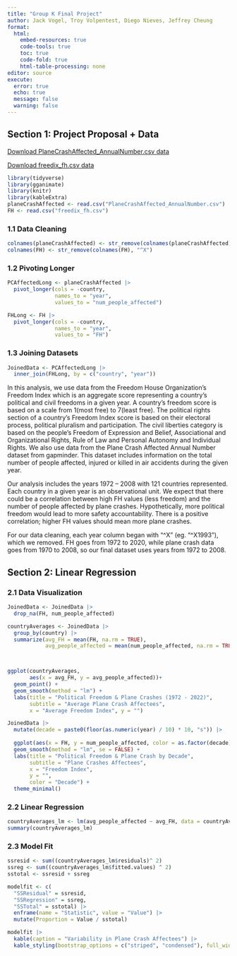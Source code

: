 ```yaml
---
title: "Group K Final Project"
author: Jack Vogel, Troy Volpentest, Diego Nieves, Jeffrey Cheung
format: 
  html:
    embed-resources: true
    code-tools: true
    toc: true
    code-fold: true
    html-table-processing: none
editor: source
execute: 
  error: true
  echo: true
  message: false
  warning: false
---
```


## Section 1: Project Proposal + Data

[Download PlaneCrashAffected_AnnualNumber.csv data](../stat331-finalproject/PlaneCrashAffected_AnnualNumber.csv)

[Download freedix_fh.csv data](../stat331-finalproject/freedix_fh.csv)

```r
library(tidyverse)
library(gganimate)
library(knitr)
library(kableExtra)
planeCrashAffected <- read.csv("PlaneCrashAffected_AnnualNumber.csv")
FH <- read.csv("freedix_fh.csv")
```

### 1.1 Data Cleaning
```r
colnames(planeCrashAffected) <- str_remove(colnames(planeCrashAffected), "^X")
colnames(FH) <- str_remove(colnames(FH), "^X")


```

### 1.2 Pivoting Longer
```r
PCAffectedLong <- planeCrashAffected |>
  pivot_longer(cols = -country,
               names_to = "year",
               values_to = "num_people_affected")

FHLong <- FH |>
  pivot_longer(cols = -country,
               names_to = "year",
               values_to = "FH")


```

### 1.3 Joining Datasets
```r
JoinedData <- PCAffectedLong |>
  inner_join(FHLong, by = c("country", "year"))

```

In this analysis, we use data from the Freedom House Organization’s Freedom Index which is an aggregate score representing a country’s political and civil freedoms in a given year. A country’s freedom score is based on a scale from 1(most free) to 7(least free). The political rights section of a country’s Freedom Index score is based on their electoral process, political pluralism and participation. The civil liberties category is based on the people’s Freedom of Expression and Belief, Associational and Organizational Rights, Rule of Law and Personal Autonomy and Individual Rights. We also use data from the Plane Crash Affected Annual Number dataset from gapminder. This dataset includes information on the total number of people affected, injured or killed in air accidents during the given year.  

Our analysis includes the years 1972 – 2008 with 121 countries represented. Each country in a given year is an observational unit. We expect that there could be a correlation between high FH values (less freedom) and the number of people affected by plane crashes. Hypothetically, more political freedom would lead to more safety accountability. There is a positive correlation; higher FH values should mean more plane crashes.

For our data cleaning, each year column began with "^X" (eg. "^X1993"), which we removed. FH goes from 1972 to 2020, while plane crash data goes from 1970 to 2008, so our final dataset uses years from 1972 to 2008.

## Section 2: Linear Regression

### 2.1 Data Visualization
```r

JoinedData <- JoinedData |> 
  drop_na(FH, num_people_affected)

countryAverages <- JoinedData |>
  group_by(country) |>
  summarize(avg_FH = mean(FH, na.rm = TRUE),
            avg_people_affected = mean(num_people_affected, na.rm = TRUE))



ggplot(countryAverages,
       aes(x = avg_FH, y = avg_people_affected))+ 
  geom_point() + 
  geom_smooth(method = "lm") + 
  labs(title = "Political Freedom & Plane Crashes (1972 - 2022)", 
       subtitle = "Average Plane Crash Affectees", 
       x = "Average Freedom Index", y = "")
```


```r
JoinedData |>
  mutate(decade = paste0(floor(as.numeric(year) / 10) * 10, "s")) |>  
  
  ggplot(aes(x = FH, y = num_people_affected, color = as.factor(decade))) +
  geom_smooth(method = "lm", se = FALSE) +
  labs(title = "Political Freedom & Plane Crash by Decade",
       subtitle = "Plane Crashes Affectees",
       x = "Freedom Index",
       y = "",
       color = "Decade") +
  theme_minimal()


```
### 2.2 Linear Regression

```r

countryAverages_lm <- lm(avg_people_affected ~ avg_FH, data = countryAverages)
summary(countryAverages_lm)
```

### 2.3 Model Fit
```r
ssresid <- sum((countryAverages_lm$residuals)^ 2)
ssreg <- sum((countryAverages_lm$fitted.values) ^ 2)
sstotal <- ssresid + ssreg

modelfit <- c(
  "SSResidual" = ssresid,
  "SSRegression" = ssreg,
  "SSTotal" = sstotal) |> 
  enframe(name = "Statistic", value = "Value") |>
  mutate(Proportion = Value / sstotal)

modelfit |>
  kable(caption = "Variability in Plane Crash Affectees") |> 
  kable_styling(bootstrap_options = c("striped", "condensed"), full_width = F)

```

